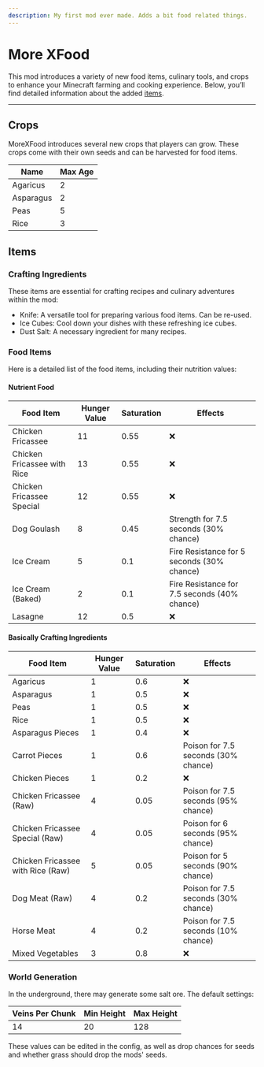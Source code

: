 ```yaml
---
description: My first mod ever made. Adds a bit food related things.
---
```


# More XFood


<ProjectHeader slug="morexfood" mcVersion="1.16" />

This mod introduces a variety of new food items, culinary tools, and crops to enhance your Minecraft farming and cooking
experience. Below, you’ll find detailed information about the added [items](#items).

---

## Crops

MoreXFood introduces several new crops that players can grow. These crops come with their own seeds and can be harvested
for food items.

| **Name**  | **Max Age** |
|-----------|-------------|
| Agaricus  | 2           |
| Asparagus | 2           |
| Peas      | 5           |
| Rice      | 3           |

## Items
### Crafting Ingredients

These items are essential for crafting recipes and culinary adventures within the mod:

- Knife: A versatile tool for preparing various food items. Can be re-used.
- Ice Cubes: Cool down your dishes with these refreshing ice cubes.
- Dust Salt: A necessary ingredient for many recipes.

### Food Items
Here is a detailed list of the food items, including their nutrition values:

#### Nutrient Food
| **Food Item**               | **Hunger Value** | **Saturation** | **Effects**                                  |
|-----------------------------|------------------|----------------|----------------------------------------------|
| Chicken Fricassee           | 11               | 0.55           | ❌                                            |
| Chicken Fricassee with Rice | 13               | 0.55           | ❌                                            |
| Chicken Fricassee Special   | 12               | 0.55           | ❌                                            |
| Dog Goulash                 | 8                | 0.45           | Strength for 7.5 seconds (30% chance)        |
| Ice Cream                   | 5                | 0.1            | Fire Resistance for 5 seconds (30% chance)   |
| Ice Cream (Baked)           | 2                | 0.1            | Fire Resistance for 7.5 seconds (40% chance) |
| Lasagne                     | 12               | 0.5            | ❌                                            |

#### Basically Crafting Ingredients
| **Food Item**                     | **Hunger Value** | **Saturation** | **Effects**                         |
|-----------------------------------|------------------|----------------|-------------------------------------|
| Agaricus                          | 1                | 0.6            | ❌                                   |
| Asparagus                         | 1                | 0.5            | ❌                                   |
| Peas                              | 1                | 0.5            | ❌                                   |
| Rice                              | 1                | 0.5            | ❌                                   |
| Asparagus Pieces                  | 1                | 0.4            | ❌                                   |
| Carrot Pieces                     | 1                | 0.6            | Poison for 7.5 seconds (30% chance) |
| Chicken Pieces                    | 1                | 0.2            | ❌                                   |
| Chicken Fricassee (Raw)           | 4                | 0.05           | Poison for 7.5 seconds (95% chance) |
| Chicken Fricassee Special (Raw)   | 4                | 0.05           | Poison for 6 seconds (95% chance)   |
| Chicken Fricassee with Rice (Raw) | 5                | 0.05           | Poison for 5 seconds (90% chance)   |
| Dog Meat (Raw)                    | 4                | 0.2            | Poison for 7.5 seconds (30% chance) |
| Horse Meat                        | 4                | 0.2            | Poison for 7.5 seconds (10% chance) |
| Mixed Vegetables                  | 3                | 0.8            | ❌                                   |

### World Generation
In the underground, there may generate some salt ore. The default settings:

| **Veins Per Chunk** | **Min Height** | **Max Height** |
|---------------------|----------------|----------------|
| 14                  | 20             | 128            |

These values can be edited in the config, as well as drop chances for seeds and whether grass should drop the mods'
seeds.
